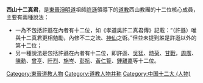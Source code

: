 {{unreferenced|time=2014-01-05T09:21:17+00:00}}
'''西山十二真君'''，是[[東晉|東晉]][[淨明道|淨明道]]祖師[[許遜|許遜]]領導下的[[道教|道教]]西山教團的十二位核心成員，主要有兩種說法：
*一為不包括許遜在內者有十二位，如《孝道吳許二真君傳》記載：“（許遜）唯與十二真君更相勉勵，內修不二之法、[[神仙|神仙]]之術。”但並未提到誰是許遜以外的第十二位；
*另一種說法是包括許遜在內者有十二位，即許遜、[[吳猛|吳猛]]、[[時荷|時荷]]、[[甘戰|甘戰]]，[[周廣|周廣]]、[[陳勳|陳勳]]、[[曾亨|曾亨]]、[[盱烈|盱烈]]、[[施岑|施岑]]、[[彭抗|彭抗]]、[[黃仁覽|黃仁覽]]、[[鍾離嘉|鍾離嘉]]等十二位。

{{道教}}
[[Category:東晉道教人物|Category:東晉道教人物]]
[[Category:道教人物并称|Category:道教人物并称]]
[[Category:中国十二大_(人物)|Category:中国十二大 (人物)]]